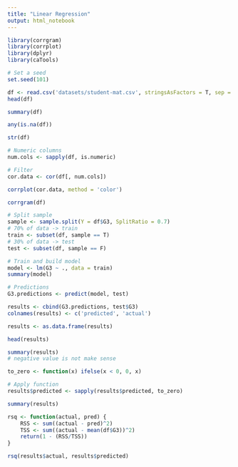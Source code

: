 ```yaml
---
title: "Linear Regression"
output: html_notebook
---
```


```r
library(corrgram)
library(corrplot)
library(dplyr)
library(caTools)

# Set a seed
set.seed(101)
```

```r
df <- read.csv('datasets/student-mat.csv', stringsAsFactors = T, sep = ';')
head(df)
```

```r
summary(df)
```

```r
any(is.na(df))
```

```r
str(df)
```

```r
# Numeric columns
num.cols <- sapply(df, is.numeric)

# Filter
cor.data <- cor(df[, num.cols])

corrplot(cor.data, method = 'color')
```

```r
corrgram(df)
```

```r
# Split sample
sample <- sample.split(Y = df$G3, SplitRatio = 0.7)
# 70% of data -> train
train <- subset(df, sample == T)
# 30% of data -> test
test <- subset(df, sample == F)
```

```r
# Train and build model
model <- lm(G3 ~ ., data = train)
summary(model)
```

```r
# Predictions
G3.predictions <- predict(model, test)

results <- cbind(G3.predictions, test$G3)
colnames(results) <- c('predicted', 'actual')

results <- as.data.frame(results)

head(results)
```

```r
summary(results)
# negative value is not make sense
```

```r
to_zero <- function(x) ifelse(x < 0, 0, x)
```

```r
# Apply function
results$predicted <- sapply(results$predicted, to_zero)
```

```r
summary(results)
```

```r
rsq <- function(actual, pred) {
    RSS <- sum((actual - pred)^2)
    TSS <- sum((actual - mean(df$G3))^2)
    return(1 - (RSS/TSS))
}
```

```r
rsq(results$actual, results$predicted)
```
